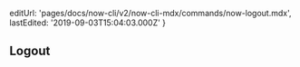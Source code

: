 
  editUrl: 'pages/docs/now-cli/v2/now-cli-mdx/commands/now-logout.mdx',
  lastEdited: '2019-09-03T15:04:03.000Z'
}

## Logout

